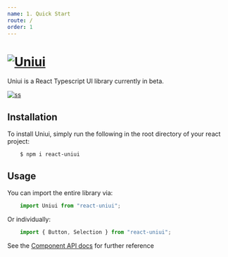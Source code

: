 ```yaml
---
name: 1. Quick Start
route: /
order: 1
---
```


# [![Uniui](../img/uniui.svg?sanitize=true)](http://uniui.moynihan.io)

Uniui is a React Typescript UI library currently in beta.

[![ss](https://img.shields.io/github/stars/ericm/uniui?style=social)](https://github.com/ericm/uniui)

## Installation

To install Uniui, simply run the following in the root directory of your react project:

```
    $ npm i react-uniui
```

## Usage

You can import the entire library via:

```ts
    import Uniui from "react-uniui";
```


Or individually:

```ts
    import { Button, Selection } from "react-uniui";
```

See the [Component API docs](components/button) for further reference
